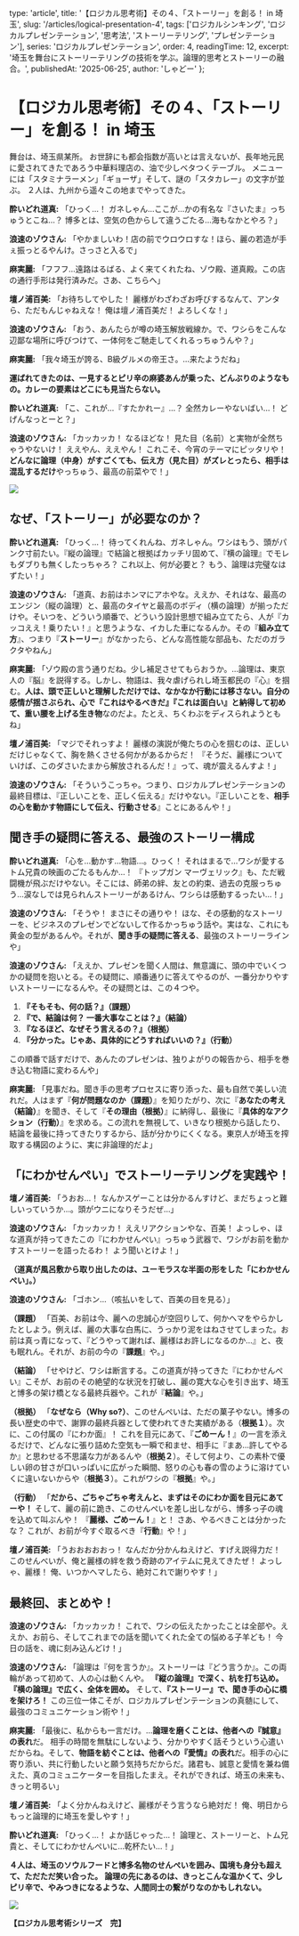 
  type: 'article',
  title: '【ロジカル思考術】その４、「ストーリー」を創る！ in 埼玉',
  slug: '/articles/logical-presentation-4',
  tags: ['ロジカルシンキング', 'ロジカルプレゼンテーション', '思考法', 'ストーリーテリング', 'プレゼンテーション'],
  series: 'ロジカルプレゼンテーション',
  order: 4,
  readingTime: 12,
  excerpt: '埼玉を舞台にストーリーテリングの技術を学ぶ。論理的思考とストーリーの融合。',
  publishedAt: '2025-06-25',
  author: 'しゃどー'
};

# 【ロジカル思考術】その４、「ストーリー」を創る！ in 埼玉

舞台は、埼玉県某所。
お世辞にも都会指数が高いとは言えないが、長年地元民に愛されてきたであろう中華料理店の、油で少しベタつくテーブル。
メニューには「スタミナラーメン」「ギョーザ」そして、謎の「スタカレー」の文字が並ぶ。
２人は、九州から遥々この地までやってきた。

**酔いどれ道真:** 「ひっく…！ ガネしゃん…ここが…かの有名な『さいたま』っちゅうとこね…？ 博多とは、空気の色からして違うごたる…海もなかとやろ？」

**浪速のゾウさん:** 「やかましいわ！店の前でウロウロすな！ほら、麗の若造が手ぇ振っとるやんけ。さっさと入るで」

**麻実麗:** 「フフフ…遠路はるばる、よく来てくれたね、ゾウ殿、道真殿。この店の通行手形は発行済みだ。さあ、こちらへ」

**壇ノ浦百美:** 「お待ちしてやした！ 麗様がわざわざお呼びするなんて、アンタら、ただもんじゃねえな！ 俺は壇ノ浦百美だ！ よろしくな！」

**浪速のゾウさん:** 「おう、あんたらが噂の埼玉解放戦線か。で、ワシらをこんな辺鄙な場所に呼びつけて、一体何をご馳走してくれるっちゅうんや？」

**麻実麗:** 「我々埼玉が誇る、B級グルメの帝王さ。…来たようだね」

**運ばれてきたのは、一見するとピリ辛の麻婆あんが乗った、どんぶりのようなもの。カレーの要素はどこにも見当たらない。**

**酔いどれ道真:** 「こ、これが…『すたかれー』…？ 全然カレーやないばい…！ どげんなっとーと？」

**浪速のゾウさん:** 「カッカッカ！ なるほどな！ 見た目（名前）と実物が全然ちゃうやないけ！ ええやん、ええやん！ これこそ、今宵のテーマにピッタリや！ **どんなに論理（中身）がすごくても、伝え方（見た目）がズレとったら、相手は混乱するだけ**やっちゅう、最高の前菜やで！」

<Image
  src="/images/ContentImages/ganesha_saitama.jpg"
  width={600}
  height={350}
/>

## なぜ、「ストーリー」が必要なのか？

**酔いどれ道真:** 「ひっく…！ 待ってくれんね、ガネしゃん。ワシはもう、頭がパンク寸前たい。『縦の論理』で結論と根拠ばカッチリ固めて、『横の論理』でモレもダブりも無くしたっちゃろ？ これ以上、何が必要と？ もう、論理は完璧なはずたい！」

**浪速のゾウさん:** 「道真、お前はホンマにアホやな。ええか、それはな、最高のエンジン（縦の論理）と、最高のタイヤと最高のボディ（横の論理）が揃っただけや。そいつを、どういう順番で、どういう設計思想で組み立てたら、人が『カッコええ！乗りたい！』と思うような、イカした車になるんか。その『**組み立て方**』、つまり『**ストーリー**』がなかったら、どんな高性能な部品も、ただのガラクタやねん」

**麻実麗:** 「ゾウ殿の言う通りだね。少し補足させてもらおうか。…論理は、東京人の『脳』を説得する。しかし、物語は、我々虐げられし埼玉都民の『心』を掴む。<Highlight>**人は、頭で正しいと理解しただけでは、なかなか行動には移さない。自分の感情が揺さぶられ、心で『これはやるべきだ』『これは面白い』と納得して初めて、重い腰を上げる生き物**</Highlight>なのだよ。たとえ、ちくわぶをディスられようともね」

**壇ノ浦百美:** 「マジでそれっすよ！ 麗様の演説が俺たちの心を掴むのは、正しいだけじゃなくて、胸を熱くさせる何かがあるからだ！ 『そうだ、麗様についていけば、このダさいたまから解放されるんだ！』って、魂が震えるんすよ！」

**浪速のゾウさん:** 「そういうこっちゃ。つまり、ロジカルプレゼンテーションの最終目標は、『正しいことを、正しく伝える』だけやない。『正しいことを、**相手の心を動かす物語にして伝え、行動させる**』ことにあるんや！」

## 聞き手の疑問に答える、最強のストーリー構成

**酔いどれ道真:** 「心を…動かす…物語…。ひっく！ それはまるで…ワシが愛するトム兄貴の映画のごたるもんか…！ 『トップガン マーヴェリック』も、ただ戦闘機が飛ぶだけやない。そこには、師弟の絆、友との約束、過去の克服っちゅう…涙なしでは見られんストーリーがあるけん、ワシらは感動するったい…！」

**浪速のゾウさん:** 「そうや！ まさにその通りや！ ほな、その感動的なストーリーを、ビジネスのプレゼンでどないして作るかっちゅう話や。実はな、これにも黄金の型があるんや。それが、**聞き手の疑問に答える**、最強のストーリーラインや」

**浪速のゾウさん:** 「ええか、プレゼンを聞く人間は、無意識に、頭の中でいくつかの疑問を抱いとる。その疑問に、順番通りに答えてやるのが、一番分かりやすいストーリーになるんや。その疑問とは、この４つや。

1.  **『そもそも、何の話？』（課題）**
2.  **『で、結論は何？ 一番大事なことは？』（結論）**
3.  **『なるほど、なぜそう言えるの？』（根拠）**
4.  **『分かった。じゃあ、具体的にどうすればいいの？』（行動）**

この順番で話すだけで、あんたのプレゼンは、独りよがりの報告から、相手を巻き込む物語に変わるんや」

**麻実麗:** 「見事だね。聞き手の思考プロセスに寄り添った、最も自然で美しい流れだ。人はまず『**何が問題なのか（課題）**』を知りたがり、次に『**あなたの考え（結論）**』を聞き、そして『**その理由（根拠）**』に納得し、最後に『**具体的なアクション（行動）**』を求める。この流れを無視して、いきなり根拠から話したり、結論を最後に持ってきたりするから、話が分かりにくくなる。東京人が埼玉を搾取する構図のように、実に非論理的だよ」

## 「にわかせんぺい」でストーリーテリングを実践や！

**壇ノ浦百美:** 「うおお…！ なんかスゲーことは分かるんすけど、まだちょっと難しいっていうか…。頭がウニになりそうだぜ…」

**浪速のゾウさん:** 「カッカッカ！ ええリアクションやな、百美！ よっしゃ、ほな道真が持ってきたこの『にわかせんぺい』っちゅう武器で、ワシがお前を動かすストーリーを語ったるわ！ よう聞いとけよ！」

**（道真が風呂敷から取り出したのは、ユーモラスな半面の形をした「にわかせんぺい」。）**

**浪速のゾウさん:** 「ゴホン…（咳払いをして、百美の目を見る）」

**（課題）**
「百美、お前は今、麗への忠誠心が空回りして、何かヘマをやらかしたとしよう。例えば、麗の大事な白馬に、うっかり泥をはねさせてしまった。お前は真っ青になって、『どうやって謝れば、麗様はお許しになるのか…』と、夜も眠れん。それが、お前の今の『**課題**』や。」

**（結論）**
「せやけど、ワシは断言する。この道真が持ってきた『にわかせんぺい』こそが、お前のその絶望的な状況を打破し、麗の寛大な心を引き出す、埼玉と博多の架け橋となる最終兵器や。これが『**結論**』や。」

**（根拠）**
「**なぜなら（Why so?）**、このせんぺいは、ただの菓子やない。博多の長い歴史の中で、謝罪の最終兵器として使われてきた実績がある（**根拠１**）。次に、この付属の『にわか面』！ これを目元にあて、『**ごめーん！**』の一言を添えるだけで、どんなに張り詰めた空気も一瞬で和ませ、相手に『まあ…許してやるか』と思わせる不思議な力があるんや（**根拠２**）。そして何より、この素朴で優しい卵の甘さが口いっぱいに広がった瞬間、怒りの心も春の雪のように溶けていくに違いないからや（**根拠３**）。これがワシの『**根拠**』や。」

**（行動）**
「**だから、ごちゃごちゃ考えんと、まずはそのにわか面を目元にあてーや！** そして、麗の前に跪き、このせんぺいを差し出しながら、博多っ子の魂を込めて叫ぶんや！ 『**麗様、ごめーん！**』と！ さあ、やるべきことは分かったな？ これが、お前が今すぐ取るべき『**行動**』や！」

**壇ノ浦百美:** 「うおおおおおっ！ なんだか分かんねえけど、すげえ説得力だ！ このせんべいが、俺と麗様の絆を救う奇跡のアイテムに見えてきたぜ！ よっしゃ、麗様！ 俺、いつかヘマしたら、絶対これで謝りやす！」

## 最終回、まとめや！

**浪速のゾウさん:** 「カッカッカ！ これで、ワシの伝えたかったことは全部や。ええか、お前ら、そしてこれまでの話を聞いてくれた全ての悩める子羊ども！ 今日の話を、魂に刻み込んどけ！」

**浪速のゾウさん:** 「論理は『何を言うか』。ストーリーは『どう言うか』。この両輪があって初めて、人の心は動くんや。
<Highlight>**『縦の論理』で深く、杭を打ち込め。**</Highlight>
<Highlight>**『横の論理』で広く、全体を囲め。**</Highlight>
そして、<Highlight>**『ストーリー』で、聞き手の心に橋を架けろ！**</Highlight>
この三位一体こそが、ロジカルプレゼンテーションの真髄にして、最強のコミュニケーション術や！」

**麻実麗:** 「最後に、私からも一言だけ。…<Highlight>**論理を磨くことは、他者への『誠意』の表れ**</Highlight>だ。 相手の時間を無駄にしないよう、分かりやすく話そうという心遣いだからね。そして、<Highlight>**物語を紡ぐことは、他者への『愛情』の表れ**</Highlight>だ。相手の心に寄り添い、共に行動したいと願う気持ちだからだ。諸君も、誠意と愛情を兼ね備えた、真のコミュニケーターを目指したまえ。それができれば、埼玉の未来も、きっと明るい」

**壇ノ浦百美:** 「よく分かんねえけど、麗様がそう言うなら絶対だ！ 俺、明日からもっと論理的に埼玉を愛しやす！」

**酔いどれ道真:** 「ひっく…！ よか話じゃった…！ 論理と、ストーリーと、トム兄貴と、そしてにわかせんぺいに…乾杯たい…！」

**４人は、埼玉のソウルフードと博多名物のせんぺいを囲み、国境も身分も超えて、ただただ笑い合った。**
**論理の先にあるのは、きっとこんな温かくて、少しピリ辛で、やみつきになるような、人間同士の繋がりなのかもしれない。**

<Image
  src="/images/ContentImages/niwaka.jpg"
  width={600}
  height={350}
/>

**【ロジカル思考術シリーズ　完】**

